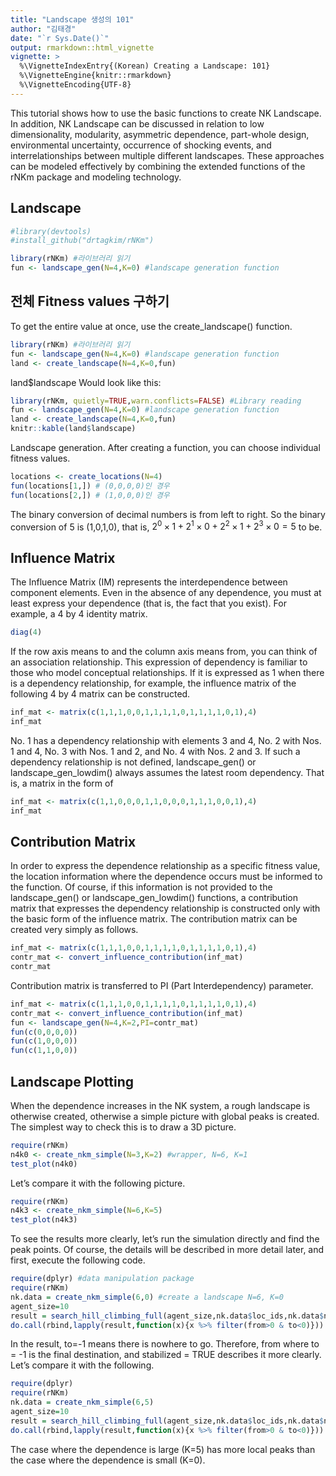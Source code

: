 ```yaml
---
title: "Landscape 생성의 101"
author: "김태경"
date: "`r Sys.Date()`"
output: rmarkdown::html_vignette
vignette: >
  %\VignetteIndexEntry{(Korean) Creating a Landscape: 101}
  %\VignetteEngine{knitr::rmarkdown}
  %\VignetteEncoding{UTF-8}
---
```


This tutorial shows how to use the basic functions to create NK Landscape. In addition, NK Landscape can be discussed in relation to low dimensionality, modularity, asymmetric dependence, part-whole design, environmental uncertainty, occurrence of shocking events, and interrelationships between multiple different landscapes. These approaches can be modeled effectively by combining the extended functions of the rNKm package and modeling technology.

## Landscape 
```r

#library(devtools)
#install_github("drtagkim/rNKm")

library(rNKm) #라이브러리 읽기
fun <- landscape_gen(N=4,K=0) #landscape generation function
```
## 전체 Fitness values 구하기
To get the entire value at once, use the create_landscape() function.

```r
library(rNKm) #라이브러리 읽기
fun <- landscape_gen(N=4,K=0) #landscape generation function
land <- create_landscape(N=4,K=0,fun)
```

land$landscape Would look like this:

```r
library(rNKm, quietly=TRUE,warn.conflicts=FALSE) #Library reading
fun <- landscape_gen(N=4,K=0) #landscape generation function
land <- create_landscape(N=4,K=0,fun)
knitr::kable(land$landscape)
```

Landscape generation. After creating a function, you can choose individual fitness values.

```r
locations <- create_locations(N=4)
fun(locations[1,]) # (0,0,0,0)인 경우
fun(locations[2,]) # (1,0,0,0)인 경우
```

The binary conversion of decimal numbers is from left to right. So the binary conversion of 5 is (1,0,1,0), that is, $2^0 \times 1 + 2^1 \times 0 + 2^2 \times 1 + 2^3 \times 0 = 5$ to be.

## Influence Matrix

The Influence Matrix (IM) represents the interdependence between component elements. Even in the absence of any dependence, you must at least express your dependence (that is, the fact that you exist). For example, a 4 by 4 identity matrix.



```r
diag(4)
```

If the row axis means to and the column axis means from, you can think of an association relationship. This expression of dependency is familiar to those who model conceptual relationships. If it is expressed as 1 when there is a dependency relationship, for example, the influence matrix of the following 4 by 4 matrix can be constructed.



```r
inf_mat <- matrix(c(1,1,1,0,0,1,1,1,1,0,1,1,1,1,0,1),4)
inf_mat
```

No. 1 has a dependency relationship with elements 3 and 4, No. 2 with Nos. 1 and 4, No. 3 with Nos. 1 and 2, and No. 4 with Nos. 2 and 3. If such a dependency relationship is not defined, landscape_gen() or landscape_gen_lowdim() always assumes the latest room dependency. That is, a matrix in the form of



```r
inf_mat <- matrix(c(1,1,0,0,0,1,1,0,0,0,1,1,1,0,0,1),4)
inf_mat
```

## Contribution Matrix

In order to express the dependence relationship as a specific fitness value, the location information where the dependence occurs must be informed to the function. Of course, if this information is not provided to the landscape_gen() or landscape_gen_lowdim() functions, a contribution matrix that expresses the dependency relationship is constructed only with the basic form of the influence matrix. The contribution matrix can be created very simply as follows.



```r
inf_mat <- matrix(c(1,1,1,0,0,1,1,1,1,0,1,1,1,1,0,1),4)
contr_mat <- convert_influence_contribution(inf_mat)
contr_mat
```

Contribution matrix is transferred to PI (Part Interdependency) parameter.

```r
inf_mat <- matrix(c(1,1,1,0,0,1,1,1,1,0,1,1,1,1,0,1),4)
contr_mat <- convert_influence_contribution(inf_mat)
fun <- landscape_gen(N=4,K=2,PI=contr_mat)
fun(c(0,0,0,0))
fun(c(1,0,0,0))
fun(c(1,1,0,0))
```

## Landscape Plotting

When the dependence increases in the NK system, a rough landscape is otherwise created, otherwise a simple picture with global peaks is created. The simplest way to check this is to draw a 3D picture.



```r
require(rNKm)
n4k0 <- create_nkm_simple(N=3,K=2) #wrapper, N=6, K=1
test_plot(n4k0)
```

Let's compare it with the following picture.

```r
require(rNKm)
n4k3 <- create_nkm_simple(N=6,K=5)
test_plot(n4k3)
```
To see the results more clearly, let's run the simulation directly and find the peak points. Of course, the details will be described in more detail later, and first, execute the following code.

```r
require(dplyr) #data manipulation package
require(rNKm)
nk.data = create_nkm_simple(6,0) #create a landscape N=6, K=0
agent_size=10
result = search_hill_climbing_full(agent_size,nk.data$loc_ids,nk.data$nk_landscape)
do.call(rbind,lapply(result,function(x){x %>% filter(from>0 & to<0)})) #combining the final results
```

In the result, to=-1 means there is nowhere to go. Therefore, from where to = -1 is the final destination, and stabilized = TRUE describes it more clearly. Let's compare it with the following.



```r
require(dplyr)
require(rNKm)
nk.data = create_nkm_simple(6,5)
agent_size=10
result = search_hill_climbing_full(agent_size,nk.data$loc_ids,nk.data$nk_landscape)
do.call(rbind,lapply(result,function(x){x %>% filter(from>0 & to<0)}))
```
The case where the dependence is large (K=5) has more local peaks than the case where the dependence is small (K=0).
